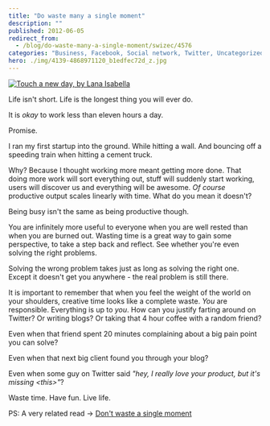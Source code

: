 ```yaml
---
title: "Do waste many a single moment"
description: ""
published: 2012-06-05
redirect_from:
  - /blog/do-waste-many-a-single-moment/swizec/4576
categories: "Business, Facebook, Social network, Twitter, Uncategorized"
hero: ./img/4139-4868971120_b1edfec72d_z.jpg
---
```


[![Touch a new day, by Lana Isabella](./img/4139-4868971120_b1edfec72d_z.jpg "Touch a new day, by Lana Isabella")](http://www.flickr.com/photos/lanaisabella/4868971120/in/photostream/lightbox/)

Life isn't short. Life is the longest thing you will ever do.

It is _okay_ to work less than eleven hours a day.

Promise.

I ran my first startup into the ground. While hitting a wall. And bouncing off a speeding train when hitting a cement truck.

Why? Because I thought working more meant getting more done. That doing more work will sort everything out, stuff will suddenly start working, users will discover us and everything will be awesome. _Of course_ productive output scales linearly with time. What do you mean it doesn't?

Being busy isn't the same as being productive though.

You are infinitely more useful to everyone when you are well rested than when you are burned out. Wasting time is a great way to gain some perspective, to take a step back and reflect. See whether you're even solving the right problems.

Solving the wrong problem takes just as long as solving the right one. Except it doesn't get you anywhere - the real problem is still there.

It is important to remember that when you feel the weight of the world on your shoulders, creative time looks like a complete waste. _You_ are responsible. Everything is up to _you_. How can you justify farting around on Twitter? Or writing blogs? Or taking that 4 hour coffee with a random friend?

Even when that friend spent 20 minutes complaining about a big pain point you can solve?

Even when that next big client found you through your blog?

Even when some guy on Twitter said _"hey, I really love your product, but it's missing &lt;this>"_?

Waste time. Have fun. Live life.

PS: A very related read -> [Don't waste a single moment](http://www.daniellemorrill.com/2012/06/dont-waste-a-single-moment/)

